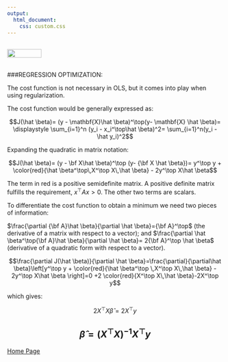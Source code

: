```yaml
---
output: 
  html_document:
    css: custom.css
---
```


<br>
<a href="http://rinterested.github.io/statistics/index.html">
<img HEIGHT="20" WIDTH="80" src="https://cloud.githubusercontent.com/assets/9312897/10556783/a27a26fa-745c-11e5-9b1a-2d5bd737387a.PNG"></a>
<br><br>

###REGRESSION OPTIMIZATION:
<br>

The cost function is not necessary in OLS, but it comes into play when using regularization.

The cost function would be generally expressed as:

$$J(\hat \beta)= (y - \mathbf{X}\hat \beta)^\top(y- \mathbf{X} \hat \beta)= \displaystyle \sum_{i=1}^n (y_i - x_i^\top\hat \beta)^2= \sum_{i=1}^n(y_i - \hat y_i)^2$$

Expanding the quadratic in matrix notation:

$$J(\hat \beta)= (y - \bf X\hat \beta)^\top (y- {\bf X \hat \beta})= y^\top y + \color{red}{\hat \beta^\top\,X^\top X\,\hat \beta} - 2y^\top X\hat \beta$$

The term in red is a positive semidefinite matrix. A positive definite matrix fulfills the requirement, $x^\top Ax>0$. The other two terms are scalars.

To differentiate the cost function to obtain a minimum we need two pieces of information:

$\frac{\partial {\bf A}\hat \beta}{\partial \hat \beta}={\bf A}^\top$ (the derivative of a matrix with respect to a vector); and $\frac{\partial \hat \beta^\top{\bf A}\hat \beta}{\partial \hat \beta}= 2{\bf A}^\top \hat \beta$ (derivative of a quadratic form with respect to a vector).

$$\frac{\partial J(\hat \beta)}{\partial \hat \beta}=\frac{\partial}{\partial\hat \beta}\left[y^\top y + \color{red}{\hat \beta^\top \,X^\top X\,\hat \beta} - 2y^\top X\hat \beta \right]=0 +2 \color{red}{X^\top X\,\hat \beta}-2X^\top y$$

which gives:

$$2X^\top X\hat \beta = 2X^\top y$$

$$\hat \beta = (X^\top X)^{-1}X^\top y$$
---

<a href="http://rinterested.github.io/statistics/index.html">Home Page</a>

